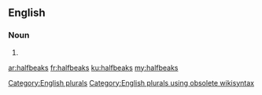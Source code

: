 ==English==

===Noun===
{{head|en}}

# {{plural of|halfbeak}}

[[Category:English plurals]][[Category:English plurals using obsolete wikisyntax]]

[[ar:halfbeaks]]
[[fr:halfbeaks]]
[[ku:halfbeaks]]
[[my:halfbeaks]]